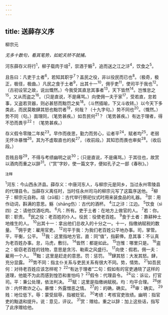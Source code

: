 ```yaml
---
---
---
```

title: 送薛存义序
---



柳宗元

*无多十数句，看其笔势，如蛇夭矫不就捕。*

河东薛存义将行<sup>1</sup>，柳子载肉于俎<sup>2</sup>，崇酒于觞<sup>3</sup>，追而送之江之浒<sup>4</sup>，饮食之<sup>5</sup>。

且告曰：凡吏于土者<sup>6</sup>，若知其职乎<sup>7</sup>？盖民之役，非以役民而已也<sup>8</sup>。（极奇，极正，极径，极曲。）凡民之食于土者<sup>9</sup>，出其十一<sup>10</sup>，佣乎吏<sup>11</sup>，使司平于我也<sup>12</sup>。（古初设官之故，说出慨然。）今我受其直怠其事者<sup>13</sup>，天下皆然<sup>14</sup>。岂惟怠之<sup>15</sup>，又从而盗之<sup>16</sup>。（只是直说，不是痛骂。）向使佣一夫于家<sup>17</sup>，受若直，怠若事，又盗若货器，则必甚怒而黜罚之矣<sup>18</sup>。（斗然插喻，下又斗收转。）以今天下多类此，而民莫敢肆其怒也黜罚者<sup>19</sup>，何哉？（十九字句。）势不同也<sup>20</sup>。（慨然。）势不同（句。）面理同，（笔势甚疾。）如吾民何<sup>21</sup>？（笔势甚疾。）有达于理者，得不恐而畏乎<sup>22</sup>！（笔势甚疾。）

存义假令零陵二年矣<sup>23</sup>。早作而夜思，勤力而劳心，讼者平<sup>24</sup>，赋者均<sup>25</sup>，老弱无怀诈暴憎<sup>26</sup>。其为不虚取直也的矣<sup>27</sup>，（收前段。）其知恐而畏也审矣<sup>28</sup>。（收后段。）

吾贱且辱<sup>29</sup>，不得与考绩幽明之说<sup>30</sup>；（只是直说，不是痛骂。）于其往也，故赏以酒肉而重之以辞<sup>31</sup>。（“赏”字妙，使一篇文字，便如孔子之一部《春秋》。）

<sup>注释</sup>

<sup>1</sup>河东：今山西永济县。薛存义：中唐河东人，与柳宗元是同乡，当过永州零陵县的代理县令。当薛存义离任时，当时任永州司马的柳宗元写了这篇序送他。
<sup>2</sup>柳子：柳宗元自称。俎（zǔ祖）：古代举行祭祀仪式时用来装食品的礼器。
<sup>3</sup>崇：用作动词，斟满的意思。觞（shāng伤）：古代的酒杯。
<sup>4</sup>江之浒：江边。
<sup>5</sup>饮食（sì四）之：请他饮酒吃肉。
<sup>6</sup>凡：所有。吏于土者：在地方上做官的人。
<sup>7</sup>若：你。职：职责。
<sup>8</sup>民之役：老百姓的仆人。役民：役使老百姓。
<sup>9</sup>食于土者：靠耕种土地维生的人。
<sup>10</sup>出其十一：拿出他们总收入的十分之一。十一，指缴纳赋税的数量。
<sup>11</sup>佣乎吏：雇用官吏。
<sup>12</sup>司平于我：为我们老百姓公平地办事。司，掌管。平，平衡，公平。
<sup>13</sup>我：这里指地方官。直：同“值”，指薪俸。息其事：不认真为老百姓办事。怠，马虎，敷衍。
<sup>14</sup>皆然：都是如此。
<sup>15</sup>岂惟：哪里只是。
<sup>16</sup>盗之：偷窃老百姓的钱物，意思是贪污、勒索之风盛行。
<sup>17</sup>向使：假若。佣一夫：雇用一个人。
<sup>18</sup>黜：这里是赶走的意思。罚：惩罚。
<sup>19</sup>肆其怒：大发其怒。肆，充分显露。
<sup>20</sup>势不同：指主仆关系与吏民关系有很大不同。势，情势。
<sup>21</sup>如吾民何：对待老百姓应该怎样呢？
<sup>22</sup>“有达于理者”二句：假如有的官吏通晓了这样的道理，他能不为此而感到惶恐和害怕吗？
<sup>23</sup>假令：代理县令。
<sup>24</sup>讼：诉讼，打官司。平：秉公处理，依法判决。
<sup>25</sup>赋：这里是指缴纳赋税。均：均平合理。
<sup>26</sup>怀诈：内怀欺诈之心。暴憎：外露憎恶之情。
<sup>27</sup>的：的确，确实。
<sup>28</sup>审：确实。
<sup>29</sup>贱：地位低下。辱：蒙受屈辱，指被贬官。
<sup>30</sup>考绩：考核官吏玫绩。幽明：指官吏的黜退和提升。说：意见，评议。
<sup>31</sup>赏：赠给。重之以辞：加上这些话，指写了此序赠给他。